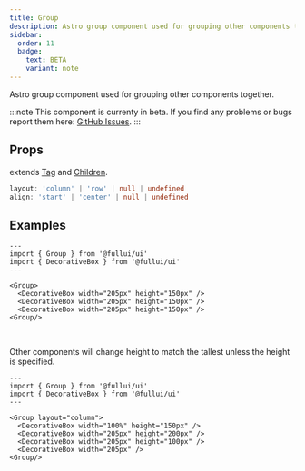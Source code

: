```yaml
---
title: Group
description: Astro group component used for grouping other components together.
sidebar: 
  order: 11
  badge:
    text: BETA
    variant: note
---
```


Astro group component used for grouping other components together.

:::note
This component is currenty in beta.
If you find any problems or bugs report them here: [GitHub Issues](https://github.com/fulldevlabs/fullui/issues).
:::

## Props
extends [Tag](/components/tag) and [Children](/components/children).
```ts
layout: 'column' | 'row' | null | undefined
align: 'start' | 'center' | null | undefined
```

## Examples
```astro live
---
import { Group } from '@fullui/ui'
import { DecorativeBox } from '@fullui/ui'
---

<Group>
  <DecorativeBox width="205px" height="150px" />
  <DecorativeBox width="205px" height="150px" />
  <DecorativeBox width="205px" height="150px" />
<Group/>
```
<br />

Other components will change height to match the tallest unless the height is specified.
```astro live
---
import { Group } from '@fullui/ui'
import { DecorativeBox } from '@fullui/ui'
---

<Group layout="column">
  <DecorativeBox width="100%" height="150px" />
  <DecorativeBox width="205px" height="200px" />
  <DecorativeBox width="205px" height="100px" />
  <DecorativeBox width="205px" />
<Group/>
```